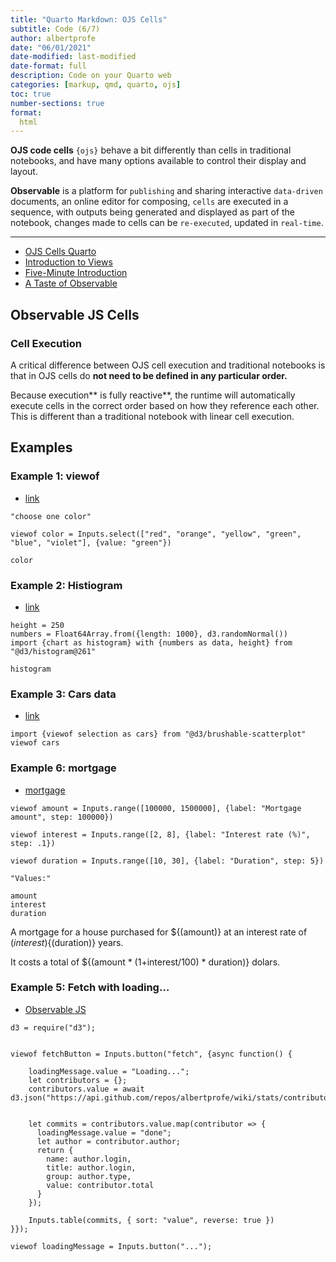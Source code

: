 ```yaml
---
title: "Quarto Markdown: OJS Cells"
subtitle: Code (6/7)
author: albertprofe
date: "06/01/2021"
date-modified: last-modified
date-format: full
description: Code on your Quarto web
categories: [markup, qmd, quarto, ojs]
toc: true
number-sections: true
format:
  html
---
```


::: {.summary}

**OJS code cells** `{ojs}` behave a bit differently than cells in traditional notebooks, and have many options available to control their display and layout.

**Observable** is a platform for `publishing` and sharing interactive `data-driven` documents, an online editor for composing, `cells` are executed in a sequence, with outputs being generated and displayed as part of the notebook, changes made to cells can be `re-executed`, updated in `real-time`.
:::

---


- [OJS Cells Quarto](https://quarto.org/docs/interactive/ojs/ojs-cells.html){.external}
- [Introduction to Views](https://observablehq.com/@observablehq/views){.external}
- [Five-Minute Introduction](https://observablehq.com/@observablehq/five-minute-introduction){.external}
- [A Taste of Observable](https://observablehq.com/@observablehq/a-taste-of-observable?collection=@observablehq/overview){.external}

## Observable JS Cells

### Cell Execution

A critical difference between OJS cell execution and traditional notebooks is that in OJS cells do **not need to be defined in any particular order.**

Because execution** is fully reactive**, the runtime will automatically execute cells in the correct order based on how they reference each other. This is different than a traditional notebook with linear cell execution.

## Examples

### Example 1: viewof

- [link](https://observablehq.com/@observablehq/views)

```ojs
"choose one color"

viewof color = Inputs.select(["red", "orange", "yellow", "green", "blue", "violet"], {value: "green"})

color
```


### Example 2: Histiogram

- [link](https://observablehq.com/@observablehq/observable-javascript)

```ojs
height = 250
numbers = Float64Array.from({length: 1000}, d3.randomNormal())
import {chart as histogram} with {numbers as data, height} from "@d3/histogram@261"

histogram
```

### Example 3: Cars data

- [link](https://observablehq.com/@observablehq/five-minute-introduction)

```ojs
import {viewof selection as cars} from "@d3/brushable-scatterplot"
viewof cars

```

### Example 6: mortgage

- [mortgage](https://observablehq.com/@observablehq/learning-observable-cell-modes-reactive-markdown-and-html?collection=@observablehq/intro-to-observable#cell-59){.example}


```ojs
viewof amount = Inputs.range([100000, 1500000], {label: "Mortgage amount", step: 100000})

viewof interest = Inputs.range([2, 8], {label: "Interest rate (%)", step: .1})

viewof duration = Inputs.range([10, 30], {label: "Duration", step: 5})

"Values:"

amount
interest
duration

```

A mortgage for a house purchased for ${(amount)} at an interest rate of ${(interest)}% over 
${(duration)} years.

It costs a total of ${(amount * (1+interest/100) * duration)} dolars.




### Example 5: Fetch with loading...

- [Observable JS](https://observablehq.com/@observablehq/input-button){.external}


```ojs
d3 = require("d3");


viewof fetchButton = Inputs.button("fetch", {async function() {

    loadingMessage.value = "Loading...";
    let contributors = {};
    contributors.value = await d3.json("https://api.github.com/repos/albertprofe/wiki/stats/contributors");
    

    let commits = contributors.value.map(contributor => {
      loadingMessage.value = "done";
      let author = contributor.author;
      return {
        name: author.login,
        title: author.login,
        group: author.type,
        value: contributor.total
      }
    });

    Inputs.table(commits, { sort: "value", reverse: true })
}});

viewof loadingMessage = Inputs.button("...");
```


